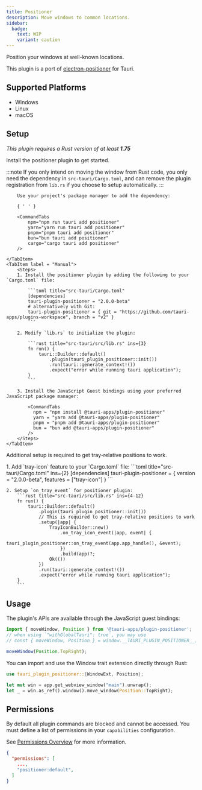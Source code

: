 ```yaml
---
title: Positioner
description: Move windows to common locations.
sidebar:
  badge:
    text: WIP
    variant: caution
---
```



<PluginLinks plugin="positioner" />

Position your windows at well-known locations.

This plugin is a port of [electron-positioner](https://github.com/jenslind/electron-positioner) for Tauri.

## Supported Platforms

- Windows
- Linux
- macOS

## Setup

_This plugin requires a Rust version of at least **1.75**_

Install the positioner plugin to get started.

:::note
If you only intend on moving the window from Rust code, you only need the dependency in `src-tauri/Cargo.toml`, and can remove the plugin registration from `lib.rs` if you choose to setup automatically.
:::

<Tabs>
	<TabItem label="Automatic" >

    	Use your project's package manager to add the dependency:

    	{ ' ' }

    	<CommandTabs
            npm="npm run tauri add positioner"
            yarn="yarn run tauri add positioner"
            pnpm="pnpm tauri add positioner"
            bun="bun tauri add positioner"
            cargo="cargo tauri add positioner"
    	/>

    </TabItem>
    <TabItem label = "Manual">
    	<Steps>
    	1. Install the positioner plugin by adding the following to your `Cargo.toml` file:

    		```toml title="src-tauri/Cargo.toml"
    		[dependencies]
    		tauri-plugin-positioner = "2.0.0-beta"
    		# alternatively with Git:
    		tauri-plugin-positioner = { git = "https://github.com/tauri-apps/plugins-workspace", branch = "v2" }
    		```

    	2. Modify `lib.rs` to initialize the plugin:

    		```rust title="src-tauri/src/lib.rs" ins={3}
    		fn run() {
    		    tauri::Builder::default()
    		        .plugin(tauri_plugin_positioner::init())
    		        .run(tauri::generate_context!())
    		        .expect("error while running tauri application");
    		}
    		```

    	3. Install the JavaScript Guest bindings using your preferred JavaScript package manager:

  			<CommandTabs
              npm = "npm install @tauri-apps/plugin-positioner"
              yarn = "yarn add @tauri-apps/plugin-positioner"
              pnpm = "pnpm add @tauri-apps/plugin-positioner"
              bun = "bun add @tauri-apps/plugin-positioner"
            />
		</Steps>
	</TabItem>
</Tabs>

Additional setup is required to get tray-relative positions to work.

<Steps>
	1. Add `tray-icon` feature to your `Cargo.toml` file:
		```toml title="src-tauri/Cargo.toml" ins={2}
		[dependencies]
		tauri-plugin-positioner = { version = "2.0.0-beta", features = ["tray-icon"] }
		```

    2. Setup `on_tray_event` for positioner plugin:
    	```rust title="src-tauri/src/lib.rs" ins={4-12}
    	fn run() {
    		tauri::Builder::default()
    			.plugin(tauri_plugin_positioner::init())
    			// This is required to get tray-relative positions to work
    			.setup(|app| {
    				TrayIconBuilder::new()
    					.on_tray_icon_event(|app, event| {
    						tauri_plugin_positioner::on_tray_event(app.app_handle(), &event);
    					})
    					.build(app)?;
    				Ok(())
    			})
    			.run(tauri::generate_context!())
    			.expect("error while running tauri application");
    	}
    	```

</Steps>

## Usage

The plugin's APIs are available through the JavaScript guest bindings:

```javascript
import { moveWindow, Position } from '@tauri-apps/plugin-positioner';
// when using `"withGlobalTauri": true`, you may use
// const { moveWindow, Position } = window.__TAURI_PLUGIN_POSITIONER__;

moveWindow(Position.TopRight);
```

You can import and use the Window trait extension directly through Rust:

```rust
use tauri_plugin_positioner::{WindowExt, Position};

let mut win = app.get_webview_window("main").unwrap();
let _ = win.as_ref().window().move_window(Position::TopRight);
```

## Permissions

By default all plugin commands are blocked and cannot be accessed.
You must define a list of permissions in your `capabilities` configuration.

See [Permissions Overview](/security/permissions/) for more information.

```json title="src-tauri/capabilities/main.json" ins={4}
{
  "permissions": [
    ...,
    "positioner:default",
  ]
}
```

<Permissions plugin="positioner" />
